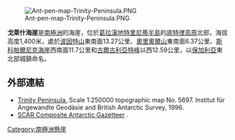 [[Image:Ant-pen-map-Trinity-Peninsula.PNG|thumb]]

{{coord|63|49|21|S|58|52|42|W|display=title}}

'''戈萊什海崖'''是[[南極洲|南極洲]]的海崖，位於[[葛拉漢地|葛拉漢地]][[特里尼蒂半島|特里尼蒂半島]]的[[底特律高原|底特律高原]]北部，海拔高度1,400米，處於[[波因特山|波因特山]]東南面13.27公里、[[奧里奧爾山|奧里奧爾山]]東南面6.37公里、[[斯科帕爾尼克海崖|斯科帕爾尼克海崖]]西南面11.7公里和[[古爾古利亞特峰|古爾古利亞特峰]]以西12.59公里，以[[保加利亞|保加利亞]]東北部城鎮命名。

==外部連結==
* [https://web.archive.org/web/20131002100340/http://www.bkg.bund.de/nn_193194/DE/Bundesamt/Downloads/Kostenlose-Karten/Antarktis-Karten/Satellitenbildkarten/Scale250/Daten/Trinity-Peninsula%2CtemplateId%3Draw%2Cproperty%3DpublicationFile.pdf/Trinity-Peninsula.pdf Trinity Peninsula.] Scale 1:250000 topographic map No. 5697. Institut für Angewandte Geodäsie and British Antarctic Survey, 1996.
* [http://data.aad.gov.au/aadc/gaz/scar/ SCAR Composite Antarctic Gazetteer] {{WebCite|url=https://www.webcitation.org/5ug2CfC7m?url=http://data.aad.gov.au/aadc/gaz/scar/ |date=20101202140255 |dateformat=iso }}.

[[Category:南極洲懸崖|Category:南極洲懸崖]]


{{Antarctica-geo-stub}}